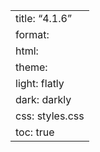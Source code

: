 ---
title: "4.1.6"
format:
    html:
        theme:
            light: flatly
            dark: darkly
        css: styles.css
        toc: true
---